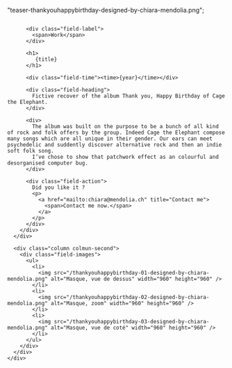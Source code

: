   "teaser-thankyouhappybirthday-designed-by-chiara-mendolia.png";


<Layout class="work" title={title}>
  <main class="region-content work">
    <div class="region">
      <div class="column column-first">
        <div class="field-body">

          <div class="field-label">
            <span>Work</span>
          </div>

          <h1>
             {title}
          </h1>

          <div class="field-time"><time>{year}</time></div>

          <div class="field-heading">
            Fictive recover of the album Thank you, Happy Birthday of Cage the Elephant.
          </div>

          <div>
            The album was built on the purpose to be a bunch of all kind of rock and folk offers by the group. Indeed Cage the Elephant compose many songs which are all unique in their gender. Our ears can meet psychedelic and suddently discover alternative rock and then an indie soft folk song.
            I’ve chose to show that patchwork effect as an colourful and desorganised computer bug.
          </div>

          <div class="field-action">
            Did you like it ?
            <p>
              <a href="mailto:chiara@mendolia.ch" title="Contact me">
                <span>Contact me now.</span>
              </a>
            </p>
          </div>
        </div>
      </div>

      <div class="column colmun-second">
        <div class="field-images">
          <ul>
            <li>
              <img src="/thankyouhappybirthday-01-designed-by-chiara-mendolia.png" alt="Masque, vue de dessus" width="960" height="960" />
            </li>
            <li>
              <img src="/thankyouhappybirthday-02-designed-by-chiara-mendolia.png" alt="Masque, zoom" width="960" height="960" />
            </li>
            <li>
              <img src="/thankyouhappybirthday-03-designed-by-chiara-mendolia.png" alt="Masque, vue de coté" width="960" height="960" />
            </li>
          </ul>
        </div>
      </div>
    </div>

  </main>
</Layout>
